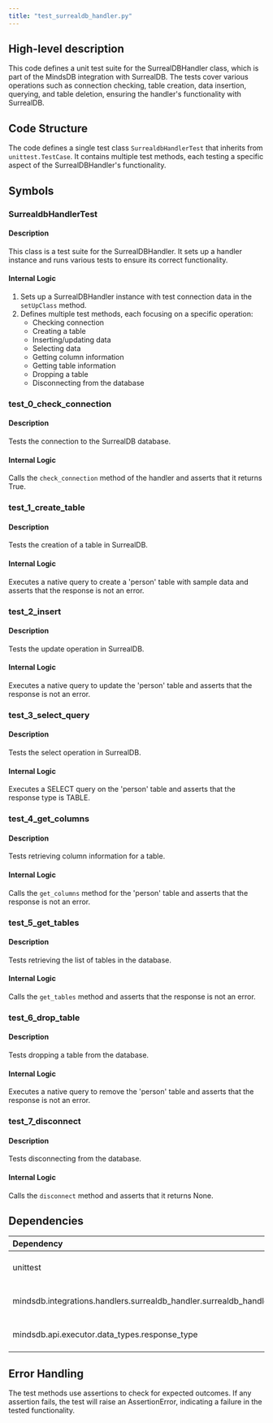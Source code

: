 ```yaml
---
title: "test_surrealdb_handler.py"
---
```


## High-level description
This code defines a unit test suite for the SurrealDBHandler class, which is part of the MindsDB integration with SurrealDB. The tests cover various operations such as connection checking, table creation, data insertion, querying, and table deletion, ensuring the handler's functionality with SurrealDB.

## Code Structure
The code defines a single test class `SurrealdbHandlerTest` that inherits from `unittest.TestCase`. It contains multiple test methods, each testing a specific aspect of the SurrealDBHandler's functionality.

## Symbols

### SurrealdbHandlerTest
#### Description
This class is a test suite for the SurrealDBHandler. It sets up a handler instance and runs various tests to ensure its correct functionality.

#### Internal Logic
1. Sets up a SurrealDBHandler instance with test connection data in the `setUpClass` method.
2. Defines multiple test methods, each focusing on a specific operation:
   - Checking connection
   - Creating a table
   - Inserting/updating data
   - Selecting data
   - Getting column information
   - Getting table information
   - Dropping a table
   - Disconnecting from the database

### test_0_check_connection
#### Description
Tests the connection to the SurrealDB database.

#### Internal Logic
Calls the `check_connection` method of the handler and asserts that it returns True.

### test_1_create_table
#### Description
Tests the creation of a table in SurrealDB.

#### Internal Logic
Executes a native query to create a 'person' table with sample data and asserts that the response is not an error.

### test_2_insert
#### Description
Tests the update operation in SurrealDB.

#### Internal Logic
Executes a native query to update the 'person' table and asserts that the response is not an error.

### test_3_select_query
#### Description
Tests the select operation in SurrealDB.

#### Internal Logic
Executes a SELECT query on the 'person' table and asserts that the response type is TABLE.

### test_4_get_columns
#### Description
Tests retrieving column information for a table.

#### Internal Logic
Calls the `get_columns` method for the 'person' table and asserts that the response is not an error.

### test_5_get_tables
#### Description
Tests retrieving the list of tables in the database.

#### Internal Logic
Calls the `get_tables` method and asserts that the response is not an error.

### test_6_drop_table
#### Description
Tests dropping a table from the database.

#### Internal Logic
Executes a native query to remove the 'person' table and asserts that the response is not an error.

### test_7_disconnect
#### Description
Tests disconnecting from the database.

#### Internal Logic
Calls the `disconnect` method and asserts that it returns None.

## Dependencies
| Dependency | Purpose |
|:-----------|:--------|
| unittest | Provides the testing framework |
| mindsdb.integrations.handlers.surrealdb_handler.surrealdb_handler | Imports the SurrealDBHandler class |
| mindsdb.api.executor.data_types.response_type | Imports the RESPONSE_TYPE enum |

## Error Handling
The test methods use assertions to check for expected outcomes. If any assertion fails, the test will raise an AssertionError, indicating a failure in the tested functionality.